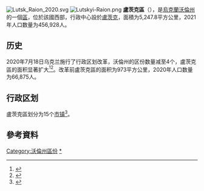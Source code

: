 [[File:Lutsk_Raion_2020.svg|thumb]]
[[Image:Lutskyi-Raion.png|thumb]]
'''盧茨克區'''（{{lang-uk|Луцький район}}），是[[烏克蘭|烏克蘭]][[沃倫州|沃倫州]]的一個[[区_(乌克兰)|區]]，位於該國西部，行政中心設於[[盧茨克|盧茨克]]，面積为5,247.8平方公里，2021年人口数量为456,928人。

== 历史 ==
2020年7月18日乌克兰施行了行政区划改革，沃倫州的区份数量减至4个，盧茨克區的面积显著扩大<ref>{{Cite news |date=2020-07-18 |script-title=uk:Про утворення та ліквідацію районів. Постанова Верховної Ради України № 807-ІХ. |language=uk |url=http://www.golos.com.ua/article/333466 |access-date=2020-10-03 |work=Голос України}}</ref><ref name="2020_reform_maps">{{Cite web |date=2020-07-17 |script-title=uk:Нові райони: карти + склад |url=https://www.minregion.gov.ua/press/news/novi-rajony-karty-sklad/ |access-date=2022-04-15 |language=uk |website=Міністерство розвитку громад та територій України}}</ref>。改革前盧茨克區的面积为973平方公里，2020年人口数量为66,875人。

== 行政区划 ==
盧茨克區划分为15个[[烏克蘭市鎮|市镇]]<ref>{{Cite web|title=Волинська область - Громади|url=https://decentralization.gov.ua/newrayons/1305/communities|website=decentralization.gov.ua|accessdate=2021-01-20|last=Автор|language=uk}}</ref>。

==參考資料==
{{Reflist}}

{{Coord|50|48|N|25|18|E|display=title}}
{{沃伦州行政区划}}
{{Volyn-geo-stub}}

[[Category:沃倫州區份|Category:沃倫州區份]]
[[Category:盧茨克區|*]]